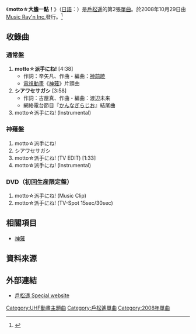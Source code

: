 {{NoteTA|T=zh-hans:motto☆大胆一点！; zh-hant:motto☆大膽一點！}}
{{Infobox Single
| Name            =motto☆大膽一點！<br /> {{lang|ja|motto☆派手にね!}}
| Artist          = [[戶松遙|戶松遙]]
| Cover           = Motto☆派手にね!(初回生産限定盤).jpg
| Album           = [[Rainbow_Road|Rainbow Road]]
| A-side          = motto☆派手にね!
| B-side          = シアワセサガシ
| Released        = 2008年10月29日
| Format          = [[單曲|單曲]]
| Recorded        = 2008年
| Genre           = [[J-POP|J-POP]]（[[動畫歌曲|動畫歌曲]]）
| Length          = 13分19秒（通常盤）<br/>14分50秒（神薙盤）
| Label           = [[Music_Ray'n_Inc.|Music Ray'n Inc.]]
| Writer          = 辛矢凡、[[神前暁|神前暁]]<br/>古屋真、[[渡辺未来|渡辺未来]]
| Producer        =
| Certification   =
| Chart position  = * 週間最高順位第10位（[[Oricon|Oricon]]）<ref>{{Cite web |url=http://www.oricon.co.jp/music/release/d/786247/1/ |title=存档副本 |accessdate=2010-01-27 |archive-date=2014-02-19 |archive-url=https://web.archive.org/web/20140219051844/http://www.oricon.co.jp/music/release/d/786247/1/ |dead-url=no }}</ref>
| Last single     = [[naissance|naissance]]<br/> （2008年）
| This single     = '''Motto☆派手にね!''' <br/> （2008年）
| Next single     = [[產巢日之時|產巢日之時]]<br/>（2009年）
}}
{{Japanese|japanese=Motto☆派手にね!|kana=もっとはでにね|romaji=Motto Hade ni ne!}}
《'''motto☆大膽一點！'''》（[[日語|日語]]：{{lang|ja|'''motto☆派手にね!'''}}）是[[戶松遥|戶松遥]]的第2張[[單曲|單曲]]。於2008年10月29日由[[Music_Ray'n_Inc.|Music Ray'n Inc.]]發行。<ref>{{Cite web |url=http://www.tomatsuharuka.com/disco/index.html |title=存档副本 |accessdate=2010-01-27 |archive-date=2010-03-10 |archive-url=https://web.archive.org/web/20100310013707/http://www.tomatsuharuka.com/disco/index.html |dead-url=no }}</ref>

== 收錄曲 ==
=== 通常盤 ===
# '''motto☆派手にね!''' [4:38]
#* 作詞：辛矢凡、作曲・編曲：[[神前暁|神前暁]]
#* [[電視動畫|電視動畫]]《[[神薙|神薙]]》片頭曲
# '''シアワセサガシ''' [3:58]
#* 作詞：古屋真、作曲・編曲：渡辺未来
#* 網絡電台節目『[[神薙|かんなぎらじお]]』結尾曲
# motto☆派手にね! (Instrumental) 

=== 神薙盤 ===
# motto☆派手にね! 
# シアワセサガシ
# motto☆派手にね! (TV EDIT) [1:33]
# motto☆派手にね! (Instrumental) 

=== DVD（初回生産限定盤） ===  
# motto☆派手にね! (Music Clip) 
# motto☆派手にね! (TV-Spot 15sec/30sec)

== 相關項目 ==
* [[神薙|神薙]]

==資料來源==
<references />

== 外部連結 ==
* {{ja}}[https://web.archive.org/web/20081218094553/http://www.tomatsuharuka.com/ 戶松遥 Special website]

{{Single-stub}}
{{戶松遙}}
{{DEFAULTSORT:Motto Hade ni ne!}}
[[Category:UHF動畫主題曲|Category:UHF動畫主題曲]]
[[Category:戶松遙單曲|Category:戶松遙單曲]]
[[Category:2008年單曲|Category:2008年單曲]]